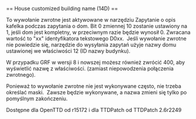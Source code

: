 <noinclude>{{pl/Development/NewGRF/inne strony|en=newgrf-specs.tt-wiki.net/wiki/Callback:_Customized_building_name|pl=pl/Development/NewGRF/NFO Specs/Callback/Customized building name}}
</noinclude>== House customized building name (14D) ==

To wywołanie zwrotne jest aktywowane w narzędziu Zapytanie o opis kafelka podczas zapytania o dom. Bit 0 zmiennej 10 zostanie ustawiony na 1, jeśli dom jest kompletny, w przeciwnym razie będzie wynosił 0. Zwracana wartość to "xx" identyfikatora tekstowego D0xx. &nbsp;Jeśli wywołanie zwrotne nie powiedzie się, narzędzie do wysyłania zapytań użyje nazwy domu ustawionej we właściwości 12 (ID nazwy budynku).

{{pl/Development/NewGRF/grfFrom|8}} W przypadku GRF w wersji 8 i nowszej możesz również zwrócić 400, aby wyświetlić nazwę z właściwości. (zamiast niepowodzenia połączenia zwrotnego).

Ponieważ to wywołanie zwrotne nie jest wykonywane często, nie trzeba określać maski. &nbsp;Zawsze będzie wykonywane, a nazwa zmieni się tylko po pomyślnym zakończeniu.

Dostępne dla OpenTTD od r15172 i dla TTDPatch od TTDPatch 2.6r2249
<!--[[Category:Callbacks]]-->